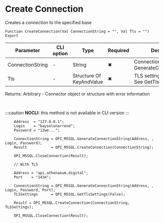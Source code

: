 ﻿---
sidebar_position: 1
description: Create Connection  and other functions to work with MS SQL in the Open Integration Package, a free open-source integration library for 1C:Enterprise 8, OneScript and CLI
keywords: [1C, 1С, 1С:Enterprise, 1С:Enterprise 8.3, API, Integration, Services, Exchange, OneScript, CLI, MS SQL]
---


# Create Connection 
 Creates a connection to the specified base



`Function CreateConnection(Val ConnectionString = "", Val Tls = "") Export`

  | Parameter | CLI option | Type | Required | Description |
  |-|-|-|-|-|
  | ConnectionString | - | String | &#x2716; | Connection string. See GenerateConnectionString |
  | Tls | - | Structure Of KeyAndValue | &#x2716; | TLS settings, if necessary. See GetTlsSettings |

  
  Returns:  Arbitrary - Connector object or structure with error information

<br/>


:::caution
**NOCLI:** this method is not available in CLI version
:::
<br/>



```bsl title="1C:Enterprise/OneScript code example"
    Address  = "127.0.0.1";
    Login    = "bayselonarrend";
    Password = "12we...";

    ConnectionString = OPI_MSSQL.GenerateConnectionString(Address, , Login, Password);
    Result           = OPI_MSSQL.CreateConnection(ConnectionString);

    OPI_MSSQL.CloseConnection(Result);

    // With TLS

    Address = "api.athenaeum.digital";
    Port    = "1434";

    ConnectionString = OPI_MSSQL.GenerateConnectionString(Address, , Login, Password, Port);
    TLSSettings      = OPI_MSSQL.GetTlsSettings(False);

    Result = OPI_MSSQL.CreateConnection(ConnectionString, TLSSettings);

    OPI_MSSQL.CloseConnection(Result);
```
 




